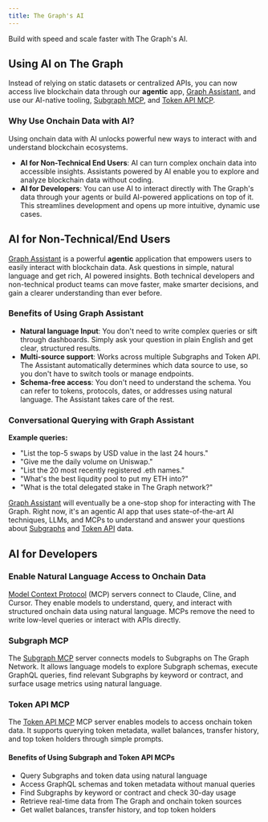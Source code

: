 ```yaml
---
title: The Graph's AI
---
```


Build with speed and scale faster with The Graph's AI.

## Using AI on The Graph

Instead of relying on static datasets or centralized APIs, you can now access live blockchain data through our **agentic** app, [Graph Assistant](/ai-suite/graph-assistant/introduction/), and use our AI-native tooling, [Subgraph MCP](/ai-suite/subgraph-mcp/introduction/), and [Token API MCP](/ai-suite/token-api-mcp/introduction/).

### Why Use Onchain Data with AI?

Using onchain data with AI unlocks powerful new ways to interact with and understand blockchain ecosystems.

- **AI for Non-Technical End Users**: AI can turn complex onchain data into accessible insights. Assistants powered by AI enable you to explore and analyze blockchain data without coding.
- **AI for Developers**: You can use AI to interact directly with The Graph's data through your agents or build AI-powered applications on top of it. This streamlines development and opens up more intuitive, dynamic use cases.

## AI for Non-Technical/End Users

[Graph Assistant](/ai-suite/graph-assistant/introduction/) is a powerful **agentic** application that empowers users to easily interact with blockchain data. Ask questions in simple, natural language and get rich, AI powered insights. Both technical developers and non-technical product teams can move faster, make smarter decisions, and gain a clearer understanding than ever before.

### Benefits of Using Graph Assistant

- **Natural language Input**: You don't need to write complex queries or sift through dashboards. Simply ask your question in plain English and get clear, structured results.
- **Multi-source support**: Works across multiple Subgraphs and Token API. The Assistant automatically determines which data source to use, so you don't have to switch tools or manage endpoints.
- **Schema-free access**: You don't need to understand the schema. You can refer to tokens, protocols, dates, or addresses using natural language. The Assistant takes care of the rest.

### Conversational Querying with Graph Assistant

**Example queries:**

- "List the top-5 swaps by USD value in the last 24 hours."
- "Give me the daily volume on Uniswap."
- "List the 20 most recently registered .eth names."
- "What's the best liqudity pool to put my ETH into?"
- "What is the total delegated stake in The Graph network?"

[Graph Assistant](/ai-suite/graph-assistant/introduction/) will eventually be a one-stop shop for interacting with The Graph. Right now, it's an agentic AI app that uses state-of-the-art AI techniques, LLMs, and MCPs to understand and answer your questions about [Subgraphs](/subgraphs/developing/subgraphs/) and [Token API](/token-api/quick-start/) data.

## AI for Developers

### Enable Natural Language Access to Onchain Data

[Model Context Protocol](https://modelcontextprotocol.io/introduction) (MCP) servers connect to Claude, Cline, and Cursor. They enable models to understand, query, and interact with structured onchain data using natural language. MCPs remove the need to write low-level queries or interact with APIs directly.

### Subgraph MCP

The [Subgraph MCP](/ai-suite/subgraph-mcp/introduction/) server connects models to Subgraphs on The Graph Network. It allows language models to explore Subgraph schemas, execute GraphQL queries, find relevant Subgraphs by keyword or contract, and surface usage metrics using natural language.

### Token API MCP

The [Token API MCP](/ai-suite/token-api-mcp/introduction/) MCP server enables models to access onchain token data. It supports querying token metadata, wallet balances, transfer history, and top token holders through simple prompts.

#### Benefits of Using Subgraph and Token API MCPs

- Query Subgraphs and token data using natural language
- Access GraphQL schemas and token metadata without manual queries
- Find Subgraphs by keyword or contract and check 30-day usage
- Retrieve real-time data from The Graph and onchain token sources
- Get wallet balances, transfer history, and top token holders
